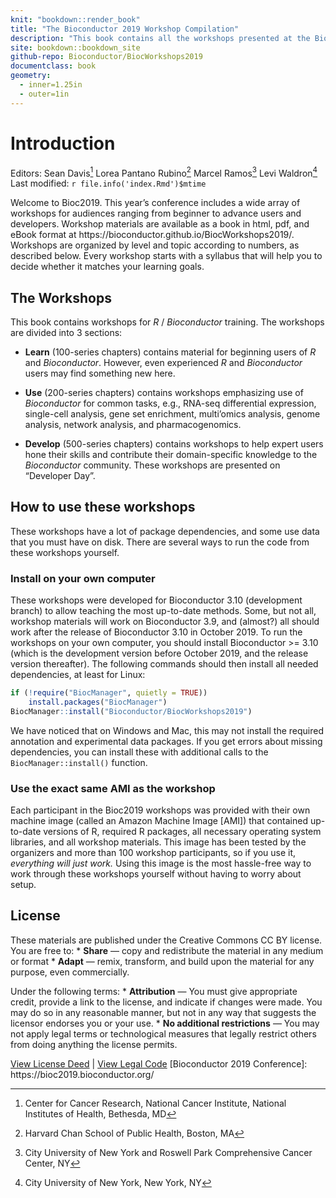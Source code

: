 ```yaml
---
knit: "bookdown::render_book"
title: "The Bioconductor 2019 Workshop Compilation"
description: "This book contains all the workshops presented at the Bioconductor 2019 Conference"
site: bookdown::bookdown_site
github-repo: Bioconductor/BiocWorkshops2019
documentclass: book
geometry:
  - inner=1.25in
  - outer=1in
---
```


# Introduction {-}

Editors:
    Sean Davis^[Center for Cancer Research, National Cancer Institute, National Institutes of Health, Bethesda, MD]
    Lorea Pantano Rubino^[Harvard Chan School of Public Health, Boston, MA]
    Marcel Ramos^[City University of New York and Roswell Park Comprehensive Cancer Center, NY]
    Levi Waldron^[City University of New York, New York, NY]
     <br/>
Last modified: `r file.info('index.Rmd')$mtime`

Welcome to Bioc2019. This year's conference includes a wide array of workshops
for audiences ranging from beginner to advance users and developers. Workshop
materials are available as a book in html, pdf, and eBook format at
https://bioconductor.github.io/BiocWorkshops2019/. Workshops are organized by level
and topic according to numbers, as described below. Every workshop starts with a
syllabus that will help you to decide whether it matches your learning goals.

## The Workshops

This book contains workshops for _R_ / _Bioconductor_
training. The workshops are divided into 3 sections:

- **Learn** (100-series chapters) contains material for beginning
  users of _R_ and _Bioconductor_. However, even experienced _R_ and _Bioconductor_
  users may find something new here.

- **Use** (200-series chapters) contains workshops emphasizing use of
  _Bioconductor_ for common tasks, e.g., RNA-seq differential
  expression, single-cell analysis, gene set enrichment, multi'omics analysis,
  genome analysis, network analysis, and pharmacogenomics.

- **Develop** (500-series chapters) contains workshops to help expert
  users hone their skills and contribute their domain-specific
  knowledge to the _Bioconductor_ community. These workshops are presented
  on "Developer Day".

## How to use these workshops

These workshops have a lot of package dependencies, and some use data
that you must have on disk. There are several ways to run the code
from these workshops yourself.

### Install on your own computer

These workshops were developed for Bioconductor 3.10 (development
branch) to allow teaching the most up-to-date methods. Some, but not
all, workshop materials will work on Bioconductor 3.9, and (almost?)
all should work after the release of Bioconductor 3.10 in October 2019.
To run the workshops on your own computer, you should install
Bioconductor >= 3.10 (which is the development version before October
2019, and the release version thereafter). The following commands
should then install all needed dependencies, at least for Linux:

```r
if (!require("BiocManager", quietly = TRUE))
    install.packages("BiocManager")
BiocManager::install("Bioconductor/BiocWorkshops2019")
```

We have noticed that on Windows and Mac, this may not install the
required annotation and experimental data packages. If you get errors
about missing dependencies, you can install these with additional
calls to the `BiocManager::install()` function.

### Use the exact same AMI as the workshop

Each participant in the Bioc2019 workshops was provided with their own
machine image (called an Amazon Machine Image [AMI]) that contained
up-to-date versions of R, required R packages, all necessary operating
system libraries, and all workshop materials. This image has been
tested by the organizers and more than 100 workshop participants, so
if you use it, *everything will just work.* Using this image is the
most hassle-free way to work through these workshops yourself without
having to worry about setup.

## License

These materials are published under the Creative Commons CC BY license. You are free to:
* **Share** — copy and redistribute the material in any medium or format
* **Adapt** — remix, transform, and build upon the material for any purpose, even commercially.

Under the following terms:
* **Attribution** — You must give appropriate credit, provide a link to the license, and indicate if changes were made. You may do so in any reasonable manner, but not in any way that suggests the licensor endorses you or your use.
* **No additional restrictions** — You may not apply legal terms or technological measures that legally restrict others from doing anything the license permits.

[View License Deed](https://creativecommons.org/licenses/by/4.0) | [View Legal Code](https://creativecommons.org/licenses/by/4.0/legalcode)
[Bioconductor 2019 Conference]: https://bioc2019.bioconductor.org/
